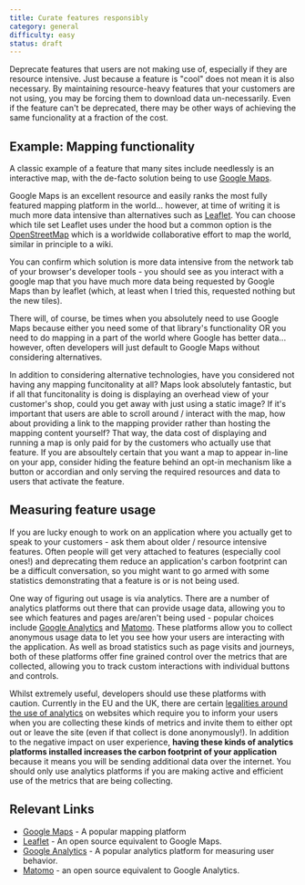 ```yaml
---
title: Curate features responsibly
category: general
difficulty: easy
status: draft
---
```


Deprecate features that users are not making use of, especially if they are resource intensive. Just because a feature is "cool" does not mean it is also necessary. By maintaining resource-heavy features that your customers are not using, you may be forcing them to download data un-necessarily. Even if the feature can't be deprecated, there may be other ways of achieving the same funcionality at a fraction of the cost.

## Example: Mapping functionality

A classic example of a feature that many sites include needlessly is an interactive map, with the de-facto solution being to use [Google Maps](https://www.google.com/maps).

Google Maps is an excellent resource and easily ranks the most fully featured mapping platform in the world... however, at time of writing it is much more data intensive than alternatives such as [Leaflet](https://leafletjs.com/). You can choose which tile set Leaflet uses under the hood but a common option is the [OpenStreetMap](https://www.openstreetmap.org/) which is a worldwide collaborative effort to map the world, similar in principle to a wiki.

You can confirm which solution is more data intensive from the network tab of your browser's developer tools - you should see as you interact with a google map that you have much more data being requested by Google Maps than by leaflet (which, at least when I tried this, requested nothing but the new tiles).

There will, of course, be times when you absolutely need to use Google Maps because either you need some of that library's functionality OR you need to do mapping in a part of the world where Google has better data... however, often developers will just default to Google Maps without considering alternatives.

In addition to considering alternative technologies, have you considered not having any mapping funcitonality at all? Maps look absolutely fantastic, but if all that funcitonality is doing is displaying an overhead view of your customer's shop, could you get away with just using a static image? If it's important that users are able to scroll around / interact with the map, how about providing a link to the mapping provider rather than hosting the mapping content yourself? That way, the data cost of displaying and running a map is only paid for by the customers who actually use that feature. If you are absoultely certain that you want a map to appear in-line on your app, consider hiding the feature behind an opt-in mechanism like a button or accordian and only serving the required resources and data to users that activate the feature.

## Measuring feature usage

If you are lucky enough to work on an application where you actually get to speak to your customers - ask them about older / resource intensive features. Often people will get very attached to features (especially cool ones!) and deprecating them reduce an application's carbon footprint can be a difficult conversation, so you might want to go armed with some statistics demonstrating that a feature is or is not being used.

One way of figuring out usage is via analytics. There are a number of analytics platforms out there that can provide usage data, allowing you to see which features and pages are/aren't being used - popular choices include [Google Analytics](https://analytics.google.com/analytics/web) and [Matomo](https://matomo.org/). These platforms allow you to collect anonymous usage data to let you see how your users are interacting with the application. As well as broad statistics such as page visits and journeys, both of these platforms offer fine grained control over the metrics that are collected, allowing you to track custom interactions with individual buttons and controls.

Whilst extremely useful, developers should use these platforms with caution. Currently in the EU and the UK, there are certain [legalities around the use of analytics](https://ico.org.uk/for-organisations/guide-to-pecr/guidance-on-the-use-of-cookies-and-similar-technologies/) on websites which require you to inform your users when you are collecting these kinds of metrics and invite them to either opt out or leave the site (even if that collect is done anonymously!). In addition to the negative impact on user experience, **having these kinds of analytics platforms installed increases the carbon footprint of your application** because it means you will be sending additional data over the internet. You should only use analytics platforms if you are making active and efficient use of the metrics that are being collecting.

## Relevant Links

- [Google Maps](https://www.google.com/maps) - A popular mapping platform
- [Leaflet](https://leafletjs.com/) - An open source equivalent to Google Maps.
- [Google Analytics](https://analytics.google.com/analytics/web) - A popular analytics platform for measuring user behavior.
- [Matomo](https://matomo.org/) - an open source equivalent to Google Analytics.
